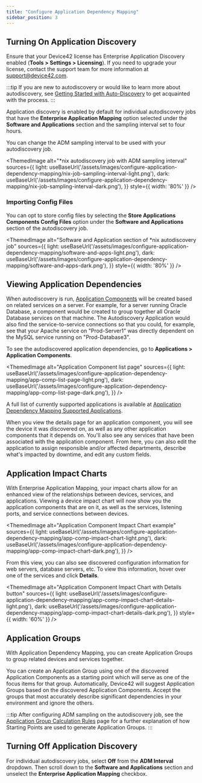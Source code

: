 ```yaml
---
title: "Configure Application Dependency Mapping"
sidebar_position: 3
---
```



## Turning On Application Discovery

Ensure that your Device42 license has Enterprise Application Discovery enabled (**Tools > Settings > Licensing**). If you need to upgrade your license, contact the support team for more information  at [support@device42.com](mailto:support@device42.com).

:::tip
If you are new to autodiscovery or would like to learn more about autodiscovery, see [Getting Started with Auto-Discovery](/getstarted/getting-started-with-auto-discovery.mdx) to get acquainted with the process.
:::

Application discovery is enabled by default for individual autodiscovery jobs that have the **Enterprise Application Mapping** option selected under the **Software and Applications** section and the sampling interval set to four hours. 

You can change the ADM sampling interval to be used with your autodiscovery job.


  <ThemedImage
    alt="*nix autodiscovery job with ADM sampling interval"
    sources={{
      light: useBaseUrl('/assets/images/configure-application-dependency-mapping/nix-job-sampling-interval-light.png'),
      dark: useBaseUrl('/assets/images/configure-application-dependency-mapping/nix-job-sampling-interval-dark.png'),
    }}
    style={{ width: '80%' }} 
  />

### Importing Config Files

You can opt to store config files by selecting the **Store Applications Components Config Files** option under the **Software and Applications** section of the autodiscovery job.

  <ThemedImage
    alt="Software and Application section of *nix autodiscovery job"
    sources={{
      light: useBaseUrl('/assets/images/configure-application-dependency-mapping/software-and-apps-light.png'),
      dark: useBaseUrl('/assets/images/configure-application-dependency-mapping/software-and-apps-dark.png'),
    }}
    style={{ width: '80%' }} 
  />

## Viewing Application Dependencies

When autodiscovery is run, [Application Components](/apps/application-components) will be created based on related services on a server. For example, for a server running Oracle Database, a component would be created to group together all Oracle Database services on that machine. The Autodiscovery Application would also find the service-to-service connections so that you could, for example, see that your Apache service on "Prod-Server1" was directly dependent on the MySQL service running on "Prod-Database3".

To see the autodiscovered application dependencies, go to **Applications > Application Components**.

  <ThemedImage
    alt="Application Component list page"
    sources={{
      light: useBaseUrl('/assets/images/configure-application-dependency-mapping/app-comp-list-page-light.png'),
      dark: useBaseUrl('/assets/images/configure-application-dependency-mapping/app-comp-list-page-dark.png'),
    }}
  />

A full list of currently supported applications is available at [Application Dependency Mapping Supported Applications](apps/enterprise-application-dependency-mapping/adm-supported-applications.mdx).

When you view the details page for an application component, you will see the device it was discovered on, as well as any other application components that it depends on. You'll also see any services that have been associated with the application component. From here, you can also edit the application to assign responsible and/or affected departments, describe what's impacted by downtime, and edit any custom fields.

## Application Impact Charts

With Enterprise Application Mapping, your impact charts allow for an enhanced view of the relationships between devices, services, and applications. Viewing a device impact chart will now show you the application components that are on it, as well as the services, listening ports, and service connections between devices.

<ThemedImage
    alt="Application Component Impact Chart example"
    sources={{
        light: useBaseUrl('/assets/images/configure-application-dependency-mapping/app-comp-impact-chart-light.png'),
        dark: useBaseUrl('/assets/images/configure-application-dependency-mapping/app-comp-impact-chart-dark.png'),
    }}
/>

From this view, you can also see discovered configuration information for web servers, database servers, etc. To view this information, hover over one of the services and click **Details**.


<ThemedImage
    alt="Application Component Impact Chart with Details button"
    sources={{
        light: useBaseUrl('/assets/images/configure-application-dependency-mapping/app-comp-impact-chart-details-light.png'),
        dark: useBaseUrl('/assets/images/configure-application-dependency-mapping/app-comp-impact-chart-details-dark.png'),
    }}
    style={{ width: '60%' }} 
/>

## Application Groups

With Application Dependency Mapping, you can create Application Groups to group related devices and services together.

You can create an Application Group using one of the discovered Application Components as a starting point which will serve as one of the focus items for that group. Automatically, Device42 will suggest Application Groups based on the discovered Application Components. Accept the groups that most accurately describe significant dependencies in your environment and ignore the others. 

:::tip
After configuring ADM sampling on the autodiscovery job, see the [Application Group Calculation Rules](/apps/application-groups/calculation-rules) page for a further explanation of how Starting Points are used to generate Application Groups. 
:::

## Turning Off Application Discovery

For individual autodiscovery jobs, select **Off** from the **ADM Interval** dropdown. Then scroll down to the **Software and Applications** section and unselect the **Enterprise Application Mapping** checkbox.
